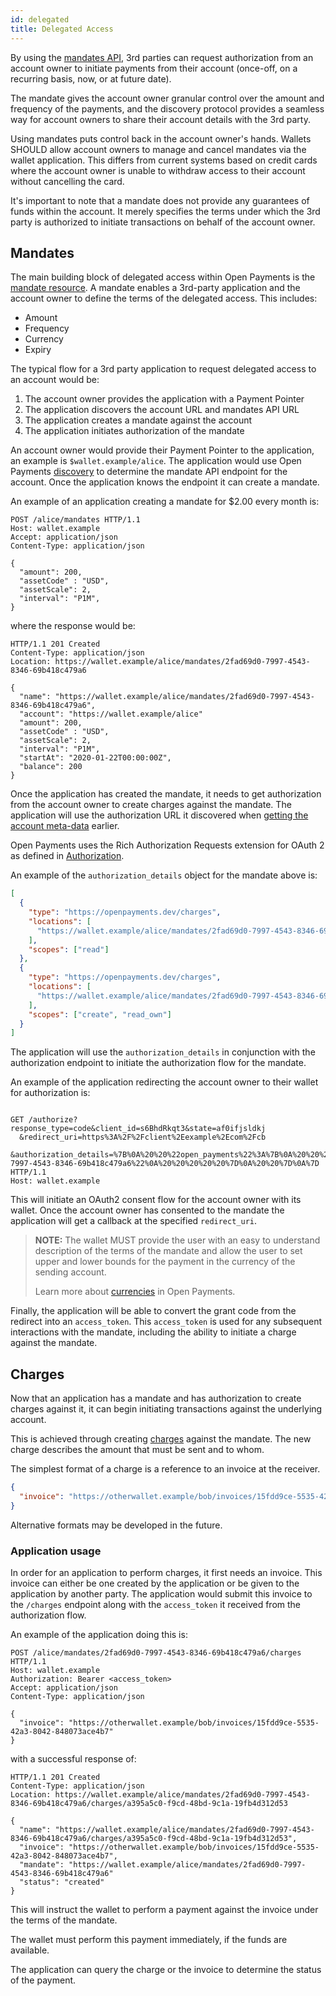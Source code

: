 ```yaml
---
id: delegated
title: Delegated Access
---
```


By using the [mandates API](./mandates), 3rd parties can request authorization
from an account owner to initiate payments from their account (once-off, on a
recurring basis, now, or at future date).

The mandate gives the account owner granular control over the amount and
frequency of the payments, and the discovery protocol provides a seamless way
for account owners to share their account details with the 3rd party.

Using mandates puts control back in the account owner's hands. Wallets SHOULD
allow account owners to manage and cancel mandates via the wallet application.
This differs from current systems based on credit cards where the account owner
is unable to withdraw access to their account without cancelling the card.

It's important to note that a mandate does not provide any guarantees of funds
within the account. It merely specifies the terms under which the 3rd party is
authorized to initiate transactions on behalf of the account owner.

## Mandates

The main building block of delegated access within Open Payments is the
[mandate resource](./mandates). A mandate enables a 3rd-party application and
the account owner to define the terms of the delegated access. This includes:

- Amount
- Frequency
- Currency
- Expiry

The typical flow for a 3rd party application to request delegated access to an
account would be:

1. The account owner provides the application with a Payment Pointer
2. The application discovers the account URL and mandates API URL
3. The application creates a mandate against the account
4. The application initiates authorization of the mandate

An account owner would provide their Payment Pointer to the application, an
example is `$wallet.example/alice`. The application would use Open Payments
[discovery](./discovery) to determine the mandate API endpoint for the account.
Once the application knows the endpoint it can create a mandate.

An example of an application creating a mandate for \$2.00 every month is:

```http
POST /alice/mandates HTTP/1.1
Host: wallet.example
Accept: application/json
Content-Type: application/json

{
  "amount": 200,
  "assetCode" : "USD",
  "assetScale": 2,
  "interval": "P1M",
}
```

where the response would be:

```http
HTTP/1.1 201 Created
Content-Type: application/json
Location: https://wallet.example/alice/mandates/2fad69d0-7997-4543-8346-69b418c479a6

{
  "name": "https://wallet.example/alice/mandates/2fad69d0-7997-4543-8346-69b418c479a6",
  "account": "https://wallet.example/alice"
  "amount": 200,
  "assetCode" : "USD",
  "assetScale": 2,
  "interval": "P1M",
  "startAt": "2020-01-22T00:00:00Z",
  "balance": 200
}
```

Once the application has created the mandate, it needs to get authorization from
the account owner to create charges against the mandate. The application will
use the authorization URL it discovered when
[getting the account meta-data](./accounts) earlier.

Open Payments uses the Rich Authorization Requests extension for OAuth 2 as
defined in [Authorization](./auth).

An example of the `authorization_details` object for the mandate above is:

```json
[
  {
    "type": "https://openpayments.dev/charges",
    "locations": [
      "https://wallet.example/alice/mandates/2fad69d0-7997-4543-8346-69b418c479a6"
    ],
    "scopes": ["read"]
  },
  {
    "type": "https://openpayments.dev/charges",
    "locations": [
      "https://wallet.example/alice/mandates/2fad69d0-7997-4543-8346-69b418c479a6/charges"
    ],
    "scopes": ["create", "read_own"]
  }
]
```

The application will use the `authorization_details` in conjunction with the
authorization endpoint to initiate the authorization flow for the mandate.

An example of the application redirecting the account owner to their wallet for
authorization is:

```http request

GET /authorize?response_type=code&client_id=s6BhdRkqt3&state=af0ifjsldkj
  &redirect_uri=https%3A%2F%2Fclient%2Eexample%2Ecom%2Fcb
  &authorization_details=%7B%0A%20%20%22open_payments%22%3A%7B%0A%20%20%20%20%20%22mandate%22%3A%7B%0A%20%20%20%20%20%20%20%20%22name%22%3A%20%22%2F%2Fissuer.wallet%2Fmandates%2F2fad69d0-7997-4543-8346-69b418c479a6%22%0A%20%20%20%20%20%7D%0A%20%20%7D%0A%7D HTTP/1.1
Host: wallet.example
```

This will initiate an OAuth2 consent flow for the account owner with its wallet.
Once the account owner has consented to the mandate the application will get a
callback at the specified `redirect_uri`.

> **NOTE:** The wallet MUST provide the user with an easy to understand
> description of the terms of the mandate and allow the user to set upper and
> lower bounds for the payment in the currency of the sending account.
>
> Learn more about [currencies](./currency) in Open Payments.

Finally, the application will be able to convert the grant code from the
redirect into an `access_token`. This `access_token` is used for any subsequent
interactions with the mandate, including the ability to initiate a charge
against the mandate.

## Charges

Now that an application has a mandate and has authorization to create charges
against it, it can begin initiating transactions against the underlying account.

This is achieved through creating [charges](./charges#create) against the
mandate. The new charge describes the amount that must be sent and to whom.

The simplest format of a charge is a reference to an invoice at the receiver.

```json
{
  "invoice": "https://otherwallet.example/bob/invoices/15fdd9ce-5535-42a3-8042-848073ace4b7"
}
```

Alternative formats may be developed in the future.

### Application usage

In order for an application to perform charges, it first needs an invoice. This
invoice can either be one created by the application or be given to the
application by another party. The application would submit this invoice to the
`/charges` endpoint along with the `access_token` it received from the
authorization flow.

An example of the application doing this is:

```http
POST /alice/mandates/2fad69d0-7997-4543-8346-69b418c479a6/charges HTTP/1.1
Host: wallet.example
Authorization: Bearer <access_token>
Accept: application/json
Content-Type: application/json

{
  "invoice": "https://otherwallet.example/bob/invoices/15fdd9ce-5535-42a3-8042-848073ace4b7"
}
```

with a successful response of:

```http
HTTP/1.1 201 Created
Content-Type: application/json
Location: https://wallet.example/alice/mandates/2fad69d0-7997-4543-8346-69b418c479a6/charges/a395a5c0-f9cd-48bd-9c1a-19fb4d312d53

{
  "name": "https://wallet.example/alice/mandates/2fad69d0-7997-4543-8346-69b418c479a6/charges/a395a5c0-f9cd-48bd-9c1a-19fb4d312d53",
  "invoice": "https://otherwallet.example/bob/invoices/15fdd9ce-5535-42a3-8042-848073ace4b7",
  "mandate": "https://wallet.example/alice/mandates/2fad69d0-7997-4543-8346-69b418c479a6"
  "status": "created"
}
```

This will instruct the wallet to perform a payment against the invoice under the
terms of the mandate.

The wallet must perform this payment immediately, if the funds are available.

The application can query the charge or the invoice to determine the status of
the payment.
